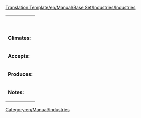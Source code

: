 <noinclude>[[Translation:Template/en/Manual/Base Set/Industries/Industries]]</noinclude><!--
This is a Template for Industries. '''DO NOT EDIT THIS PAGE''', edit the specific article instead.
-->
{| class="infobox bordered" align="right" style="width: 20em; font-size: 90%;" cellpadding="2"
| colspan="2" style="text-align: center;" | <strong>{{{name}}}</strong>
|-
| colspan="2" style="text-align: center;" | {{{image}}}
|- style="vertical-align: top;"
| <strong>Climates:</strong>
| {{{climates}}}
|- style="vertical-align: top;"
| <strong>Accepts:</strong>
| {{{produces}}}
|- style="vertical-align: top;"
| <strong>Produces:</strong>
| {{{accepts}}}
|- style="vertical-align: top;"
| <strong>Notes:</strong>
| {{{notes}}}
|}

[[Category:en/Manual/Industries]]